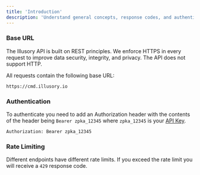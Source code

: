 ```yaml
---
title: 'Introduction'
description: 'Understand general concepts, response codes, and authentication strategies.'
---
```


### Base URL

The Illusory API is built on REST principles. We enforce HTTPS in every request to improve data security, integrity, and privacy. The API does not support HTTP.

All requests contain the following base URL:

```
https://cmd.illusory.io
```

### Authentication

To authenticate you need to add an Authorization header with the contents of the header being `Bearer zpka_12345` where `zpka_12345` is your [API Key](https://app.illusory.io/settings/developers).

```
Authorization: Bearer zpka_12345
```


### Rate Limiting

Different endpoints have different rate limits. If you exceed the rate limit you will receive a `429` response code.
